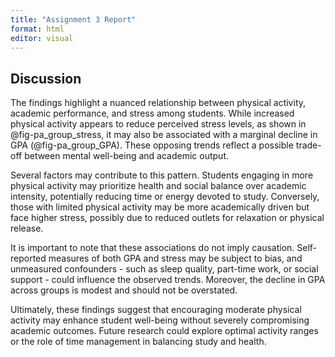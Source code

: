 ```yaml
---
title: "Assignment 3 Report"
format: html
editor: visual
---
```


## Discussion {#sec-report-discussion}

The findings highlight a nuanced relationship between physical activity, academic performance, and stress among students. While increased physical activity appears to reduce perceived stress levels, as shown in @fig-pa_group_stress, it may also be associated with a marginal decline in GPA (@fig-pa_group_GPA). These opposing trends reflect a possible trade-off between mental well-being and academic output.

Several factors may contribute to this pattern. Students engaging in more physical activity may prioritize health and social balance over academic intensity, potentially reducing time or energy devoted to study. Conversely, those with limited physical activity may be more academically driven but face higher stress, possibly due to reduced outlets for relaxation or physical release.

It is important to note that these associations do not imply causation. Self-reported measures of both GPA and stress may be subject to bias, and unmeasured confounders - such as sleep quality, part-time work, or social support - could influence the observed trends. Moreover, the decline in GPA across groups is modest and should not be overstated.

Ultimately, these findings suggest that encouraging moderate physical activity may enhance student well-being without severely compromising academic outcomes. Future research could explore optimal activity ranges or the role of time management in balancing study and health.